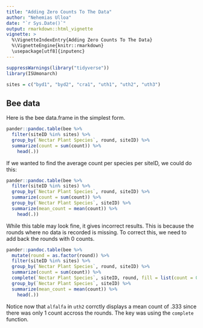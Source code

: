 ```yaml
---
title: "Adding Zero Counts To The Data"
author: "Nehemias Ulloa"
date: "`r Sys.Date()`"
output: rmarkdown::html_vignette
vignette: >
  %\VignetteIndexEntry{Adding Zero Counts To The Data}
  %\VignetteEngine{knitr::rmarkdown}
  \usepackage[utf8]{inputenc}
---
```


```r
suppressWarnings(library("tidyverse"))
library(ISUmonarch)
```

```r
sites = c("byd1", "byd2", "cra1", "uth1", "uth2", "uth3")
```


## Bee data

Here is the bee data.frame in the simplest form.

```r
pander::pandoc.table(bee %>%
  filter(siteID %in% sites) %>%
  group_by(`Nectar Plant Species`, round, siteID) %>%
  summarize(count = sum(count)) %>%
    head(.))
```

If we wanted to find the average count per species per siteID, we could do this:
```r
pander::pandoc.table(bee %>%
  filter(siteID %in% sites) %>%
  group_by(`Nectar Plant Species`, round, siteID) %>%
  summarize(count = sum(count)) %>%
  group_by(`Nectar Plant Species`, siteID) %>%
  summarize(mean_count = mean(count)) %>%
    head(.))
```


While this table may look fine, it gives incorrect results. This is because the rounds where no data is recorded is missing. To correct this, we need to add back the rounds with 0 counts.

```r
pander::pandoc.table(bee %>%
  mutate(round = as.factor(round)) %>%
  filter(siteID %in% sites) %>%
  group_by(`Nectar Plant Species`, round, siteID) %>%
  summarize(count = sum(count)) %>%
  complete(`Nectar Plant Species`, siteID, round, fill = list(count = 0)) %>%
  group_by(`Nectar Plant Species`, siteID) %>%
  summarize(mean_count = mean(count)) %>%
    head(.))
```

Notice now that `alfalfa` in `uth2` corrctly displays a mean count of .333 since there was only 1 count accross the rounds. The key was using the `complete` function.


